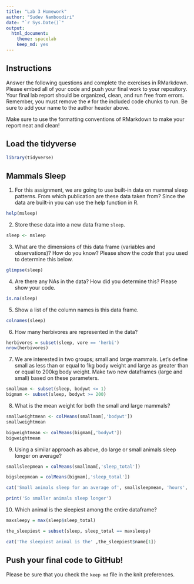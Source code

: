```yaml
---
title: "Lab 3 Homework"
author: "Sudev Namboodiri"
date: "`r Sys.Date()`"
output:
  html_document: 
    theme: spacelab
    keep_md: yes
---
```


## Instructions
Answer the following questions and complete the exercises in RMarkdown. Please embed all of your code and push your final work to your repository. Your final lab report should be organized, clean, and run free from errors. Remember, you must remove the `#` for the included code chunks to run. Be sure to add your name to the author header above.  

Make sure to use the formatting conventions of RMarkdown to make your report neat and clean!  

## Load the tidyverse
```r
library(tidyverse)
```

## Mammals Sleep
1. For this assignment, we are going to use built-in data on mammal sleep patterns. From which publication are these data taken from? Since the data are built-in you can use the help function in R.
```r
help(msleep)

```

2. Store these data into a new data frame `sleep`.
```r
sleep <- msleep
```

3. What are the dimensions of this data frame (variables and observations)? How do you know? Please show the *code* that you used to determine this below.  
```r
glimpse(sleep)
```

4. Are there any NAs in the data? How did you determine this? Please show your code.  
```r
is.na(sleep)
```

5. Show a list of the column names is this data frame.
```r
colnames(sleep)
```

6. How many herbivores are represented in the data?  
```r
herbivores = subset(sleep, vore == 'herbi')
nrow(herbivores)
```

7. We are interested in two groups; small and large mammals. Let's define small as less than or equal to 1kg body weight and large as greater than or equal to 200kg body weight. Make two new dataframes (large and small) based on these parameters.
```r
smallmam <- subset(sleep, bodywt <= 1)
bigmam <- subset(sleep, bodywt >= 200)

```

8. What is the mean weight for both the small and large mammals?
```r
smallweightmean <- colMeans(smallmam[,'bodywt'])
smallweightmean

```

```r
bigweightmean <- colMeans(bigmam[,'bodywt'])
bigweightmean
```

9. Using a similar approach as above, do large or small animals sleep longer on average?  
```r
smallsleepmean = colMeans(smallmam[,'sleep_total'])
```

```r
bigsleepmean = colMeans(bigmam[,'sleep_total'])

cat('Small animals sleep for an average of', smallsleepmean, 'hours', 'and big animals sleep for an average of', bigsleepmean, 'hours')

print('So smaller animals sleep longer')


```

10. Which animal is the sleepiest among the entire dataframe?
```r
maxsleepy = max(sleep$sleep_total)

the_sleepiest = subset(sleep, sleep_total == maxsleepy)
```

```r
cat('The sleepiest animal is the' ,the_sleepiest$name[1])
```

## Push your final code to GitHub!
Please be sure that you check the `keep md` file in the knit preferences.   